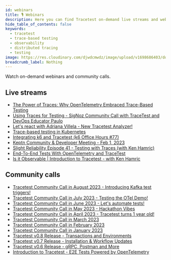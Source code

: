```yaml
---
id: webinars
title: 🎙️ Webinars
description: Here you can find Tracetest on-demand live streams and webinars!
hide_table_of_contents: false
keywords:
  - tracetest
  - trace-based testing
  - observability
  - distributed tracing
  - testing
image: https://res.cloudinary.com/djwdcmwdz/image/upload/v1698686403/docs/Blog_Thumbnail_14_rsvkmo.jpg
breadcrumb_label: Nothing
---
```


Watch on-demand webinars and community calls.

## Live streams

- [The Power of Traces: Why OpenTelemetry Embraced Trace-Based Testing](https://www.youtube.com/watch?v=2MSDy3XHjtE)
- [Using Traces for Testing - SigNoz Community Call with TraceTest and DevOps Educator Paulo](https://www.youtube.com/watch?v=a4OpEPoQTaE)
- [Let's react with Adriana Villela - New Tracetest Analyzer!](https://www.youtube.com/watch?v=AZiEST7EUhU&list=PL2Vye-us8_x8RYdMBZiXjTpSy3LMXmW-H&index=5)
- [Trace-based testing in Kubernetes](https://www.youtube.com/watch?v=nAp3zYgykok)
- [Integrating k6 and Tracetest (k6 Office Hours #77)](https://www.youtube.com/watch?v=Dog70D7aVyg)
- [Keptn Community & Developer Meeting - Feb 1, 2023](https://youtu.be/-9X3XTdGK_s?t=767)
- [Slight Reliability Episode 41 - Testing with Traces (with Ken Hamric)](https://www.youtube.com/watch?v=fna-5HQfdKA)
- [End-To-End Tests With OpenTelemetry and TraceTest](https://www.youtube.com/watch?v=1fBkclpSzZ8)
- [Is it Observable | Introduction to Tracetest - with Ken Hamric](https://www.youtube.com/watch?v=xj7tS2owRvk)

## Community calls

- [Tracetest Community Call in August 2023 - Introducing Kafka test triggers!](https://www.youtube.com/watch?v=uHmuimz39N4&list=PL2Vye-us8_x8RYdMBZiXjTpSy3LMXmW-H&index=2)
- [Tracetest Community Call in July 2023 - Testing the OTel Demo!](https://www.youtube.com/watch?v=gjRSjaW25Vo&list=PL2Vye-us8_x8RYdMBZiXjTpSy3LMXmW-H&index=3)
- [Tracetest Community Call in June 2023 - Let's automate tests!](https://www.youtube.com/watch?v=AA_0cw_jt1U&list=PL2Vye-us8_x8RYdMBZiXjTpSy3LMXmW-H&index=4)
- [Tracetest Community Call in May 2023 - Hackathon Vibes](https://www.youtube.com/watch?v=zsixXVU5cAE&list=PL2Vye-us8_x8RYdMBZiXjTpSy3LMXmW-H&index=6)
- [Tracetest Community Call in April 2023 - Tracetest turns 1 year old!](https://www.youtube.com/watch?v=OrstjSvMFio)
- [Tracetest Community Call in March 2023](https://www.youtube.com/watch?v=U_94bEptrrE)
- [Tracetest Community Call in February 2023](https://www.youtube.com/watch?v=v0lgw6t58YA)
- [Tracetest Community Call in January 2023](https://www.youtube.com/watch?v=n5ESTR8vpH8)
- [Tracetest v0.8 Release - Transactions and Environments](https://www.youtube.com/watch?v=mp7f4RVi97g)
- [Tracetest v0.7 Release - Installation & Workflow Updates](https://www.youtube.com/watch?v=iqGYysqNQNk)
- [Tracetest v0.6 Release - gRPC, Postman and More](https://www.youtube.com/watch?v=xpEKHK5VXB0)
- [Introduction to Tracetest - E2E Tests Powered by OpenTelemetry](https://youtu.be/mqwJRxqBNCg)
